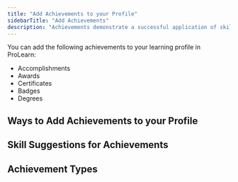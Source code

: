 ```yaml
---
title: "Add Achievements to your Profile"
sidebarTitle: "Add Achievements"
description: "Achievements demonstrate a successful application of skills you have learned and developed. Document your personal and professional achievements by adding them to your learning profile."
---
```

You can add the following achievements to your learning profile in ProLearn:
* Accomplishments
* Awards
* Certificates
* Badges
* Degrees

## Ways to Add Achievements to your Profile
## Skill Suggestions for Achievements
## Achievement Types
